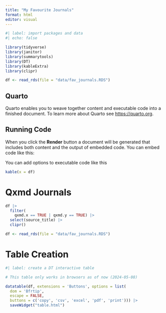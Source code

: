 ```yaml
---
title: "My Favourite Journals"
format: html
editor: visual
---
```


```r
#| label: import packages and data
#| echo: false

library(tidyverse)
library(janitor)
library(summarytools)
library(DT)
library(kableExtra)
library(clipr)

df <- read_rds(file = "data/fav_journals.RDS")
```

## Quarto

Quarto enables you to weave together content and executable code into a finished document. To learn more about Quarto see <https://quarto.org>.

## Running Code

When you click the **Render** button a document will be generated that includes both content and the output of embedded code. You can embed code like this:

You can add options to executable code like this

```r
kable(x = df)
```

# Qxmd Journals

```r
df |> 
  filter(
    qxmd.x == TRUE | qxmd.y == TRUE) |> 
  select(source_title) |> 
  clipr()
```

```r
df <- read_rds(file = "data/fav_journals.RDS")
```

# Table Creation

```r
#| label: create a DT interactive table

# This table only works in browsers as of now (2024-05-08)

datatable(df, extensions = 'Buttons', options = list(
  dom = 'Bfrtip', 
  escape = FALSE,
  buttons = c('copy', 'csv', 'excel', 'pdf', 'print'))) |>
  saveWidget("table.html")
```
